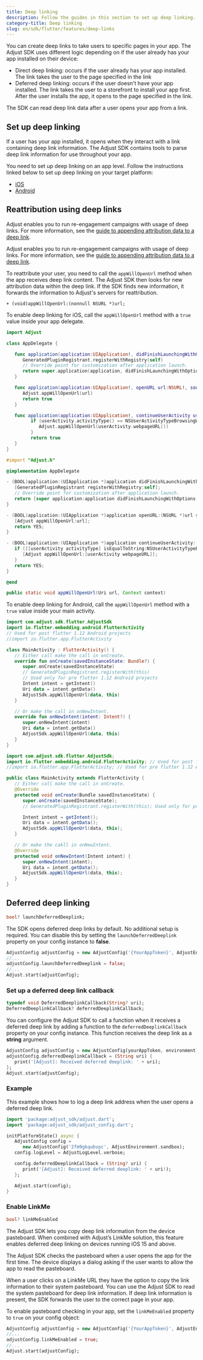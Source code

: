 ```yaml
---
title: Deep linking
description: Follow the guides in this section to set up deep linking.
category-title: Deep linking
slug: en/sdk/flutter/features/deep-links
---
```


You can create deep links to take users to specific pages in your app. The Adjust SDK uses different logic depending on if the user already has your app installed on their device:

- Direct deep linking: occurs if the user already has your app installed. The link takes the user to the page specified in the link
- Deferred deep linking: occurs if the user doesn't have your app installed. The link takes the user to a storefront to install your app first. After the user installs the app, it opens to the page specified in the link.

The SDK can read deep link data after a user opens your app from a link.

## Set up deep linking

If a user has your app installed, it opens when they interact with a link containing deep link information. The Adjust SDK contains tools to parse deep link information for use throughout your app.

You need to set up deep linking on an app level. Follow the instructions linked below to set up deep linking on your target platform:

-  [iOS](/en/sdk/ios/configuration/deep-links)
-  [Android](/en/sdk/android/features/deep-links)

## Reattribution using deep links

<Callout type="seealso">

Adjust enables you to run re-engagement campaigns with usage of deep links. For more information, see the [guide to appending attribution data to a deep link](https://help.adjust.com/en/article/manage-reattributions#track-reattributions-via-deeplink-clicks).

</Callout>

Adjust enables you to run re-engagement campaigns with usage of deep links. For more information, see the [guide to appending attribution data to a deep link](https://help.adjust.com/en/article/deeplink-generator#manage-your-deeplinks).

To reattribute your user, you need to call the `appWillOpenUrl` method when the app receives deep link content. The Adjust SDK then looks for new attribution data within the deep link. If the SDK finds new information, it forwards the information to Adjust's servers for reattribution.

<Tabs>
<Tab title="iOS" sync="ios" icon="PlatformIos">

```objc title="Method signature"
+ (void)appWillOpenUrl:(nonnull NSURL *)url;
```

To enable deep linking for iOS, call the `appWillOpenUrl` method with a `true` value inside your app delegate.

<Tabs>
<Tab title="Swift" sync="swift">

```swift
import Adjust

class AppDelegate {

   func application(application:UIApplication!, didFinishLaunchingWithOptions launchOptions:NSDictionary!) -> Bool {
      GeneratedPluginRegistrant.registerWithRegistry(self)
      // Override point for customization after application launch.
      return super.application(application, didFinishLaunchingWithOptions:launchOptions)
   }

   func application(application:UIApplication!, openURL url:NSURL!, sourceApplication:String!, annotation:AnyObject!) -> Bool {
      Adjust.appWillOpenUrl(url)
      return true
   }

   func application(application:UIApplication!, continueUserActivity userActivity:NSUserActivity!, restorationHandler:([AnyObject]!)->Void) -> Bool {
         if (userActivity.activityType() == NSUserActivityTypeBrowsingWeb) {
            Adjust.appWillOpenUrl(userActivity.webpageURL())
         }
         return true
   }
}
```

</Tab>
<Tab title="Objective-C" sync="objc">

```objective-c
#import "Adjust.h"

@implementation AppDelegate

- (BOOL)application:(UIApplication *)application didFinishLaunchingWithOptions:(NSDictionary *)launchOptions {
   [GeneratedPluginRegistrant registerWithRegistry:self];
   // Override point for customization after application launch.
   return [super application:application didFinishLaunchingWithOptions:launchOptions];
}

- (BOOL)application:(UIApplication *)application openURL:(NSURL *)url sourceApplication:(NSString *)sourceApplication annotation:(id)annotation {
   [Adjust appWillOpenUrl:url];
   return YES;
}

- (BOOL)application:(UIApplication *)application continueUserActivity:(NSUserActivity *)userActivity restorationHandler:(void (^)(NSArray<id<UIUserActivityRestoring>> *restorableObjects))restorationHandler {
   if ([[userActivity activityType] isEqualToString:NSUserActivityTypeBrowsingWeb]) {
      [Adjust appWillOpenUrl:[userActivity webpageURL]];
   }
   return YES;
}

@end
```

</Tab>
</Tabs>
</Tab>
<Tab title="Android" sync="android" icon="PlatformAndroid">

```java title="Method signature"
public static void appWillOpenUrl(Uri url, Context context)
```

To enable deep linking for Android, call the `appWillOpenUrl` method with a `true` value inside your main activity.

<Tabs>
<Tab title="Kotlin" sync="kotlin">

```kotlin
import com.adjust.sdk.flutter.AdjustSdk
import io.flutter.embedding.android.FlutterActivity
// Used for post flutter 1.12 Android projects
//import io.flutter.app.FlutterActivity

class MainActivity : FlutterActivity() {
   // Either call make the call in onCreate.
   override fun onCreate(savedInstanceState: Bundle?) {
      super.onCreate(savedInstanceState)
      // GeneratedPluginRegistrant.registerWith(this)
      // Used only for pre flutter 1.12 Android projects
      Intent intent = getIntent()
      Uri data = intent.getData()
      AdjustSdk.appWillOpenUrl(data, this)
   }

   // Or make the call in onNewIntent.
   override fun onNewIntent(intent: Intent?) {
      super.onNewIntent(intent)
      Uri data = intent.getData()
      AdjustSdk.appWillOpenUrl(data, this)
   }
}
```

</Tab>
<Tab title="Java" sync="java">

```java
import com.adjust.sdk.flutter.AdjustSdk;
import io.flutter.embedding.android.FlutterActivity; // Used for post flutter 1.12 Android projects
//import io.flutter.app.FlutterActivity; // Used for pre flutter 1.12 Android projects

public class MainActivity extends FlutterActivity {
   // Either call make the call in onCreate.
   @Override
   protected void onCreate(Bundle savedInstanceState) {
      super.onCreate(savedInstanceState);
      // GeneratedPluginRegistrant.registerWith(this); Used only for pre flutter 1.12 Android projects

      Intent intent = getIntent();
      Uri data = intent.getData();
      AdjustSdk.appWillOpenUrl(data, this);
   }

   // Or make the cakll in onNewIntent.
   @Override
   protected void onNewIntent(Intent intent) {
      super.onNewIntent(intent);
      Uri data = intent.getData();
      AdjustSdk.appWillOpenUrl(data, this);
   }
}
```

</Tab>
</Tabs>

</Tab>
</Tabs>

## Deferred deep linking

```dart title="Property declaration"
bool? launchDeferredDeeplink;
```

The SDK opens deferred deep links by default. No additional setup is required. You can disable this by setting the `launchDeferredDeeplink` property on your config instance to **false**.

```dart {3}
AdjustConfig adjustConfig = new AdjustConfig('{YourAppToken}', AdjustEnvironment.Sandbox);
//...
adjustConfig.launchDeferredDeeplink = false;
//...
Adjust.start(adjustConfig);
```

### Set up a deferred deep link callback

```dart title="Property declaration"
typedef void DeferredDeeplinkCallback(String? uri);
DeferredDeeplinkCallback? deferredDeeplinkCallback;
```

You can configure the Adjust SDK to call a function when it receives a deferred deep link by adding a function to the `deferredDeeplinkCallback` property on your config instance. This function receives the deep link as a **string** argument.

```dart {2-4}
AdjustConfig adjustConfig = new AdjustConfig(yourAppToken, environment);
adjustConfig.deferredDeeplinkCallback = (String uri) {
   print('[Adjust]: Received deferred deeplink: ' + uri);
};
Adjust.start(adjustConfig);
```

### Example

This example shows how to log a deep link address when the user opens a deferred deep link.

```dart
import 'package:adjust_sdk/adjust.dart';
import 'package:adjust_sdk/adjust_config.dart';

initPlatformState() async {
   AdjustConfig config =
      new AdjustConfig('2fm9gkqubvpc', AdjustEnvironment.sandbox);
   config.logLevel = AdjustLogLevel.verbose;

   config.deferredDeeplinkCallback = (String? uri) {
      print('[Adjust]: Received deferred deeplink: ' + uri!);
   };

   Adjust.start(config);
}
```

### Enable LinkMe

```dart title="Property declaration"
bool? linkMeEnabled
```

The Adjust SDK lets you copy deep link information from the device pasteboard. When combined with Adjust’s LinkMe solution, this feature enables deferred deep linking on devices running iOS 15 and above.

<Callout type="important">

The Adjust SDK checks the pasteboard when a user opens the app for the first time. The device displays a dialog asking if the user wants to allow the app to read the pasteboard.

</Callout>

When a user clicks on a LinkMe URL they have the option to copy the link information to their system pasteboard. You can use the Adjust SDK to read the system pasteboard for deep link information. If deep link information is present, the SDK forwards the user to the correct page in your app.

To enable pasteboard checking in your app, set the `linkMeEnabled` property to `true` on your config object:

```dart {3}
AdjustConfig adjustConfig = new AdjustConfig('{YourAppToken}', AdjustEnvironment.Sandbox);
//...
adjustConfig.linkMeEnabled = true;
//...
Adjust.start(adjustConfig);
```
